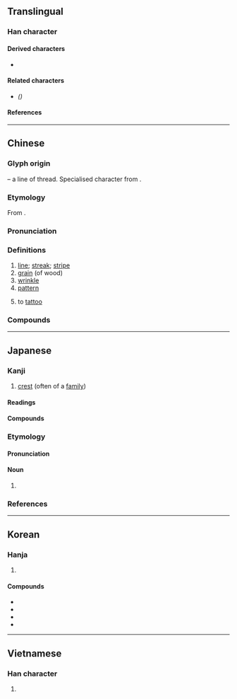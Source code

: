 {{also|纹}}
{{character info}}
==Translingual==

===Han character===
{{Han char|rn=120|rad=糸|as=04|sn=10|four=20940|canj=VFYK|ids=⿰糹文(GHTV),⿰糸文(JK)}}

====Derived characters====
* {{l|mul|[[𭾎]], [[𦈆]]}}

====Related characters====
* {{l|mul|纹}} ''({{w|Simplified Chinese}})''

====References====
{{Han ref|kx=0916.160|dkj=27262|dj=1345.160|hdz=53376.040|uh=7D0B}}

----

==Chinese==
{{zh-forms|s=纹}}

===Glyph origin===
{{Han etym}}
{{Han compound|糸|t1=thread|文|ls=psc|c1=s|c2=p}} – a line of thread. Specialised character from {{och-l|文}}.

===Etymology===
From {{och-l|文|mark, tattoo}}.

===Pronunciation===
{{zh-pron
|m=wén
|c=man4
|h=pfs=vùn
|md=
|mn=bûn
|w=3ven
|mc=y
|oc=y
|cat=n,v
}}

===Definitions===
{{zh-hanzi}}

# [[line]]; [[streak]]; [[stripe]]
# [[grain]] (of wood)
# [[wrinkle]]
# [[pattern]]
#: {{zh-x|豹紋|leopard '''pattern'''}}
# to [[tattoo]]

===Compounds===
{{zh-der|弧紋|弦紋|帳紋|冰裂紋|妊娠紋|平紋|布紋紙|圖紋|夔紋|冰炸紋|波紋如縠|松紋|指紋辨識|樂紋兒|抬頭紋|橫紋肌|流紋岩|掌紋|手紋|指紋紀錄|條紋|斑紋|直紋|皺紋|指紋|掌上觀紋|波紋|斜紋夜蛾|斗紋|瑪瑙紋|木紋|斜紋|指紋鑑定|指紋分析|紋飾|蟬紋|陰紋|綯紋|迴紋針|鼻紋|紋絲不動|紋銀|紋樣|魚尾紋|象紋|紋身|紋理|蟠虯紋|裂紋|重環紋|紋線|羅紋|軋紋|龍紋|魚紋|紋路|螺紋鑽|饕餮紋|紋風不動|箕紋|被火紋身|雙箕紋|陰騭紋|縠紋|蟠虺紋|龜紋|綢紋紙|鱗紋|餓紋|蟠螭紋|趾紋|鳥紋|脣紋|貝紋|螺紋|蛇紋石|紋眉|蟠夔紋|花紋|風紋|雷紋}}

----

==Japanese==

===Kanji===
{{ja-kanji|grade=c|rs=糸04}}

# [[crest]] (often of a [[family]])

====Readings====
{{ja-readings
|goon=もん
|kanon=ぶん
|kun=あや-, もよう
|nanori=あき, あや
}}

====Compounds====
{{col5-u|ja
|{{ja-r|紋%葉|いさ%は}}
|{{ja-r|紋%楸|もん%しゅう}}
|{{ja-r|紋%章|もん%しょう|gloss=crest}}
|{{ja-r|紋%所|もん%どころ|gloss=crest (often of a family)}}
|{{ja-r|紋%服|もん%ぷく}}
|{{ja-r|紋%別|^もん%べつ}}
|{{ja-r|紋%本|もん%ぽん}}
|{{ja-r|紋%紋|もん%もん}}
|{{ja-r|紋%様|もん%よう}} ({{ja-r|文%様|もん%よう|rom=-}})
|{{ja-r|紋%羅|もん%ら}}
|{{ja-r|紋%理|もん%り}}
|{{ja-r|紋%絽|もん%ろ}}
|{{ja-r|衣%紋|え%もん}}
|{{ja-r|陰%紋|かげ%もん}}
|{{ja-r|籠%目%紋|かご%め% もん}}
|{{ja-r|家%紋|か%もん|gloss=family crest}}
|{{ja-r|渦%紋|か%もん}}
|{{ja-r|縠%紋|こく%もん}}
|{{ja-r|小%紋|こ%もん}}
|{{ja-r|細%紋|さい%もん}}
|{{ja-r|細%紋|さい%ぶん}}
|{{ja-r|指%紋|し%もん|gloss=fingerprint}}
|{{ja-r|地%紋|じ%もん}}
|{{ja-r|掌%紋|しょう%もん}}
|{{ja-r|定%紋|じょう%もん|gloss=crest (often of a family)}}
|{{ja-r|声%紋|せい%もん|gloss=voice signature}}
|{{ja-r|南%天%紋|なん%てん% もん}}
|{{ja-r|波%紋|は%もん}}
|{{ja-r|斑%紋|はん%もん}} ({{ja-r|斑%文|はん%もん|rom=-}})
|{{ja-r|豹%紋|ひょう%もん}} ({{ja-r|豹%文|ひょう%もん|rom=-}})
|{{ja-r|風%紋|ふう%もん}}
}}

===Etymology===
{{ja-kanjitab|もん|yomi=o}}

====Pronunciation====
{{ja-pron|もん|acc=1|acc_ref=DJR}}

====Noun====
{{ja-noun|もん|hhira=もん}}

# {{synonym of|ja|家紋|tr=kamon|t=[[family]] [[crest]]}}

===References===
<references />

----

==Korean==

===Hanja===
{{ko-hanja|문}}

# {{rfdef|ko|sort=糸04}}

====Compounds====
* {{ko-l|家紋|가문|family crest}}
* {{ko-l|紋章|문장|crest}}
* {{ko-l|指紋|지문|fingerprint}}
* {{ko-l|声紋|성문|voice signature}}

----

==Vietnamese==

===Han character===
{{vi-readings|reading=[[văn]], [[vằn]], [[vân]], [[vện]]|rs=糸04}}

# {{rfdef|vi}}